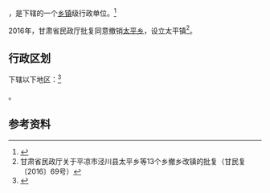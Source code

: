 {{中国乡级行政区|62/08/21/205/000}}

'''{{PAGENAMEBASE}}'''，是{{PRC admin/fullname|62/08/21/205/000|3}}下辖的一个[[乡镇|乡镇]]级行政单位。<ref>{{PRC admin/ref sgc|{{PRC admin/parent|62/08/21/205/000}}}}</ref>

2016年，甘肃省民政厅批复同意撤销[[太平乡_(泾川县)|太平乡]]，设立太平镇<ref>甘肃省民政厅关于平凉市泾川县太平乡等13个乡撤乡改镇的批复（甘民复〔2016〕69号）</ref>。

== 行政区划 ==

{{PAGENAMEBASE}}下辖以下地区：<ref>{{PRC admin/ref sgc|62/08/21/205/000}}</ref>

{{PRC admin/children|62/08/21/205/000}}。

== 参考资料 ==

{{reflist}}

{{行政区划小作品}}
{{PRC admin/navcat|62/08/21/205/000}}